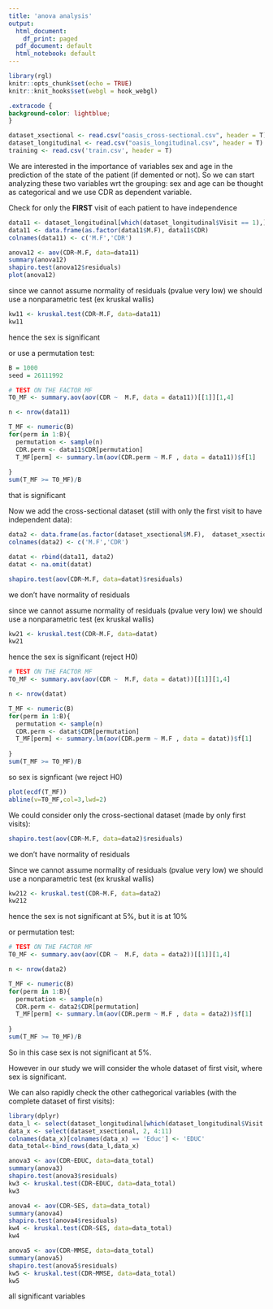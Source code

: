 ---
title: 'anova analysis'
output:
  html_document:
    df_print: paged
  pdf_document: default
  html_notebook: default
---


```{r setup, include=FALSE}
library(rgl)
knitr::opts_chunk$set(echo = TRUE)
knitr::knit_hooks$set(webgl = hook_webgl)
```

```{css, echo=FALSE}
.extracode {
background-color: lightblue;
}
```
```{r}
dataset_xsectional <- read.csv("oasis_cross-sectional.csv", header = T)
dataset_longitudinal <- read.csv("oasis_longitudinal.csv", header = T)
training <- read.csv('train.csv', header = T)
```


We are interested in the importance of variables sex and age in the prediction of the state of the patient (if demented or not). So we can start analyzing these two variables wrt the grouping: sex and age can be thought as categorical and we use CDR as dependent variable.


Check for only the **FIRST** visit of each patient to have independence

```{r}
data11 <- dataset_longitudinal[which(dataset_longitudinal$Visit == 1),]
data11 <- data.frame(as.factor(data11$M.F), data11$CDR)
colnames(data11) <- c('M.F','CDR')
```

```{r}
anova12 <- aov(CDR~M.F, data=data11)
summary(anova12)
shapiro.test(anova12$residuals)
plot(anova12)
```




since we cannot assume normality of residuals (pvalue very low) we should use a nonparametric test (ex kruskal wallis)


```{r}
kw11 <- kruskal.test(CDR~M.F, data=data11)
kw11
```
hence the sex is significant



or use a permutation test:

```{r}
B = 1000
seed = 26111992
```

```{r}
# TEST ON THE FACTOR MF
T0_MF <- summary.aov(aov(CDR ~  M.F, data = data11))[[1]][1,4]

n <- nrow(data11)

```

```{r}
T_MF <- numeric(B)
for(perm in 1:B){
  permutation <- sample(n)
  CDR.perm <- data11$CDR[permutation]
  T_MF[perm] <- summary.lm(aov(CDR.perm ~ M.F , data = data11))$f[1]
  
}
sum(T_MF >= T0_MF)/B

```
that is significant




Now we add the cross-sectional dataset (still with only the first visit to have independent data):

```{r}
data2 <- data.frame(as.factor(dataset_xsectional$M.F),  dataset_xsectional$CDR)
colnames(data2) <- c('M.F','CDR')

datat <- rbind(data11, data2)
datat <- na.omit(datat)
```

```{r}
shapiro.test(aov(CDR~M.F, data=datat)$residuals)
```

we don't have normality of residuals




since we cannot assume normality of residuals (pvalue very low) we should use a nonparametric test (ex kruskal wallis)


```{r}
kw21 <- kruskal.test(CDR~M.F, data=datat)
kw21
```
hence the sex is significant (reject H0)




```{r}
# TEST ON THE FACTOR MF
T0_MF <- summary.aov(aov(CDR ~  M.F, data = datat))[[1]][1,4]

n <- nrow(datat)

```

```{r}
T_MF <- numeric(B)
for(perm in 1:B){
  permutation <- sample(n)
  CDR.perm <- datat$CDR[permutation]
  T_MF[perm] <- summary.lm(aov(CDR.perm ~ M.F , data = datat))$f[1]
  
}
sum(T_MF >= T0_MF)/B

```

so sex is signficant (we reject H0)

```{r}
plot(ecdf(T_MF))
abline(v=T0_MF,col=3,lwd=2)
```





We could consider only the cross-sectional dataset (made by only first visits):


```{r}
shapiro.test(aov(CDR~M.F, data=data2)$residuals)
```
we don't have normality of residuals



Since we cannot assume normality of residuals (pvalue very low) we should use a nonparametric test (ex kruskal wallis)


```{r}
kw212 <- kruskal.test(CDR~M.F, data=data2)
kw212
```
hence the sex is not significant at 5%, but it is at 10%



or permutation test: 

```{r}
# TEST ON THE FACTOR MF
T0_MF <- summary.aov(aov(CDR ~  M.F, data = data2))[[1]][1,4]

n <- nrow(data2)


```

```{r}
T_MF <- numeric(B)
for(perm in 1:B){
  permutation <- sample(n)
  CDR.perm <- data2$CDR[permutation]
  T_MF[perm] <- summary.lm(aov(CDR.perm ~ M.F , data = data2))$f[1]
  
}
sum(T_MF >= T0_MF)/B

```



So in this case sex is not significant at 5%.

However in our study we will consider the whole dataset of first visit, where sex is significant.







We can also rapidly check the other cathegorical variables (with the complete dataset of first visits):

```{r}
library(dplyr)
data_l <- select(dataset_longitudinal[which(dataset_longitudinal$Visit == 1),], 6, 8:15)
data_x <- select(dataset_xsectional, 2, 4:11)
colnames(data_x)[colnames(data_x) == 'Educ'] <- 'EDUC'
data_total<-bind_rows(data_l,data_x)
```



```{r}
anova3 <- aov(CDR~EDUC, data=data_total)
summary(anova3)
shapiro.test(anova3$residuals)
kw3 <- kruskal.test(CDR~EDUC, data=data_total)
kw3
```
```{r}
anova4 <- aov(CDR~SES, data=data_total)
summary(anova4)
shapiro.test(anova4$residuals)
kw4 <- kruskal.test(CDR~SES, data=data_total)
kw4
```
```{r}
anova5 <- aov(CDR~MMSE, data=data_total)
summary(anova5)
shapiro.test(anova5$residuals)
kw5 <- kruskal.test(CDR~MMSE, data=data_total)
kw5
```


all significant variables





